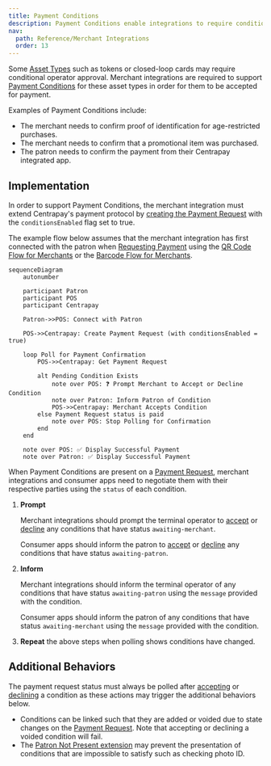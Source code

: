 ```yaml
---
title: Payment Conditions
description: Payment Conditions enable integrations to require conditional approval to accept specific Asset Types as payment.
nav:
  path: Reference/Merchant Integrations
  order: 13
---
```


Some [Asset Types](/api/asset-types) such as tokens or closed-loop cards may require conditional operator approval. Merchant integrations are required to support [Payment Conditions](/api/payment-requests#payment-condition-model) for these asset types in order for them to be accepted for payment.

Examples of Payment Conditions include:

- The merchant needs to confirm proof of identification for age-restricted purchases.
- The merchant needs to confirm that a promotional item was purchased.
- The patron needs to confirm the payment from their Centrapay integrated app.

## Implementation

In order to support Payment Conditions, the merchant integration must extend Centrapay's payment protocol by [creating the Payment Request](/api/payment-requests#create-a-payment-request) with the `conditionsEnabled` flag set to true.

The example flow below assumes that the merchant integration has first connected with the patron when [Requesting Payment](/guides/requesting-payment) using the [QR Code Flow for Merchants](/guides/merchant-integration-qr-code-flow) or the [Barcode Flow for Merchants](/guides/merchant-integration-barcode-flow).

```mermaid
sequenceDiagram
	autonumber

	participant Patron
	participant POS
	participant Centrapay

	Patron->>POS: Connect with Patron

	POS->>Centrapay: Create Payment Request (with conditionsEnabled = true)

	loop Poll for Payment Confirmation
		POS->>Centrapay: Get Payment Request

		alt Pending Condition Exists
			note over POS: ❓ Prompt Merchant to Accept or Decline Condition
			note over Patron: Inform Patron of Condition
			POS->>Centrapay: Merchant Accepts Condition
		else Payment Request status is paid
			note over POS: Stop Polling for Confirmation
		end
	end

	note over POS: ✅ Display Successful Payment
	note over Patron: ✅ Display Successful Payment
```

When Payment Conditions are present on a [Payment Request](/api/payment-requests/), merchant integrations and consumer apps need to negotiate them with their respective parties using the `status` of each condition.

1. **Prompt**

    Merchant integrations should prompt the terminal operator to [accept](/api/payment-requests#accept-a-payment-condition) or [decline](/api/payment-requests#decline-a-payment-condition) any conditions that have status `awaiting-merchant`.

    Consumer apps should inform the patron to [accept](/api/payment-requests#accept-a-payment-condition) or [decline](/api/payment-requests#decline-a-payment-condition) any conditions that have status `awaiting-patron`.

2. **Inform**

    Merchant integrations should inform the terminal operator of any conditions that have status `awaiting-patron` using the `message` provided with the condition.

    Consumer apps should inform the patron of any conditions that have status `awaiting-merchant` using the `message` provided with the condition.

3. **Repeat** the above steps when polling shows conditions have changed.

## Additional Behaviors

The payment request status must always be polled after [accepting](/api/payment-requests#accept-a-payment-condition) or [declining](/api/payment-requests#decline-a-payment-condition) a condition as these actions may trigger the additional behaviors below.

- Conditions can be linked such that they are added or voided due to state changes on the [Payment Request](/api/payment-requests/). Note that accepting or declining a voided condition will fail.
- The [Patron Not Present extension](/guides/patron-not-present) may prevent the presentation of conditions that are impossible to satisfy such as checking photo ID.
